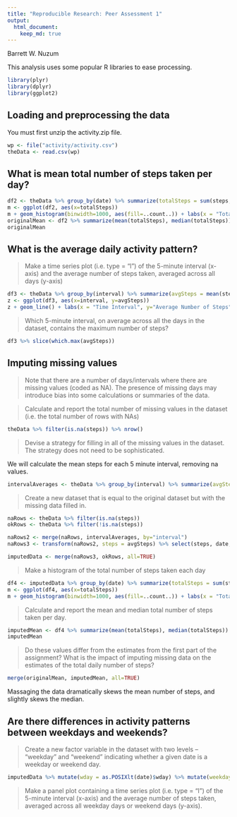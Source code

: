 ```yaml
---
title: "Reproducible Research: Peer Assessment 1"
output: 
  html_document:
    keep_md: true
---
```


Barrett W. Nuzum

This analysis uses some popular R libraries to ease processing.
```r
library(plyr)
library(dplyr)
library(ggplot2)
```

## Loading and preprocessing the data

You must first unzip the activity.zip file.

```r
wp <- file("activity/activity.csv") 
theData <- read.csv(wp)
```

## What is mean total number of steps taken per day?    

```r
df2 <- theData %>% group_by(date) %>% summarize(totalSteps = sum(steps,na.rm=TRUE)) 
m <- ggplot(df2, aes(x=totalSteps))
m + geom_histogram(binwidth=1000, aes(fill=..count..)) + labs(x = "Total Steps", y="Count")
originalMean <- df2 %>% summarize(mean(totalSteps), median(totalSteps)) %>% mutate(dataType = "original")
originalMean
```

## What is the average daily activity pattern?

> Make a time series plot (i.e. type = "l") of the 
> 5-minute interval (x-axis) and the average number
> of steps taken, averaged across all days (y-axis)

```r
df3 <- theData %>% group_by(interval) %>% summarize(avgSteps = mean(steps,na.rm=TRUE)) 
z <- ggplot(df3, aes(x=interval, y=avgSteps))
z + geom_line() + labs(x = "Time Interval", y="Average Number of Steps")
```

> Which 5-minute interval, on average across all the 
> days in the dataset, contains the maximum number of steps?

```r
df3 %>% slice(which.max(avgSteps))
```

## Imputing missing values

> Note that there are a number of days/intervals where there 
> are missing values (coded as NA). The presence of missing
> days may introduce bias into some calculations or summaries of the data.

> Calculate and report the total number of missing values 
> in the dataset (i.e. the total number of rows with NAs)

```r
theData %>% filter(is.na(steps)) %>% nrow()
```

> Devise a strategy for filling in all of the missing values
> in the dataset. The strategy does not need to be sophisticated.

We will calculate the mean steps for each 5 minute interval, removing na values.

```r
intervalAverages <- theData %>% group_by(interval) %>% summarize(avgSteps = mean(steps,na.rm=TRUE)) 
```

> Create a new dataset that is equal to the original dataset
> but with the missing data filled in.

```r
naRows <- theData %>% filter(is.na(steps))
okRows <- theData %>% filter(!is.na(steps))

naRows2 <- merge(naRows, intervalAverages, by="interval")
naRows3 <- transform(naRows2, steps = avgSteps) %>% select(steps, date, interval)

imputedData <- merge(naRows3, okRows, all=TRUE)
```

> Make a histogram of the total number of steps taken each day

```r
df4 <- imputedData %>% group_by(date) %>% summarize(totalSteps = sum(steps,na.rm=TRUE)) 
m <- ggplot(df4, aes(x=totalSteps))
m + geom_histogram(binwidth=1000, aes(fill=..count..)) + labs(x = "Total Steps", y="Count")
```

> Calculate and report the mean and median total number of steps taken per day.

```r
imputedMean <- df4 %>% summarize(mean(totalSteps), median(totalSteps)) %>% mutate(dataType = "imputed")
imputedMean
```

> Do these values differ from the estimates from the first part of the assignment? 
> What is the impact of imputing missing data on the estimates of the total daily number of steps?

```r
merge(originalMean, imputedMean, all=TRUE)
```

Massaging the data dramatically skews the mean number of steps, and slightly skews the median.

## Are there differences in activity patterns between weekdays and weekends?

> Create a new factor variable in the dataset with two levels – 
> “weekday” and “weekend” 
> indicating whether a given date is a weekday or weekend day.

```r
imputedData %>% mutate(wday = as.POSIXlt(date)$wday) %>% mutate(weekday = factor(ifelse(wday == 0 | wday == 6,"weekend", "weekday")))
```

> Make a panel plot containing a time series plot (i.e. type = "l")
> of the 5-minute interval (x-axis) and the average number of steps
> taken, averaged across all weekday days or weekend days (y-axis). 

```r
```